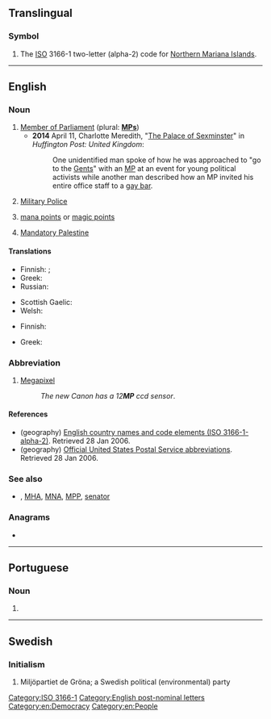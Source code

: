 {{also|mp|Mp|.mp|m.p.|M-p}}
==Translingual==

===Symbol===
{{head|mul|symbol}}

# The [[ISO]] 3166-1 two-letter (alpha-2) code for [[Northern Mariana Islands]].

[[Category:ISO 3166-1]]

----

==English==
{{wikipedia}}

===Noun===
{{en-noun|~}}

# [[Member of Parliament]] (plural: '''[[MPs]]''')
#* '''2014''' April 11, Charlotte Meredith, "[http://www.huffingtonpost.co.uk/2014/04/11/sexual-harassment-parliament-_n_5130551.html The Palace of Sexminster]" in ''Huffington Post: United Kingdom'':
#*: One unidentified man spoke of how he was approached to "go to the [[gents|Gents]]" with an [[MP]] at an event for young political activists while another man described how an MP invited his entire office staff to a [[gay bar]].
# {{lb|en|military}} [[military police|Military Police]]
# {{lb|en|fantasy|_|RPG|fantasy|_|board games|fantasy|_|video games}} [[mana points]] or [[magic points]]
# {{lb|en|geography}} [[Mandatory Palestine]]

====Translations====
{{trans-top|Member of Parliament}}
* Finnish: {{t|fi|kans.ed.}} {{q|nat'l parliament}}; {{t+|fi|MEP}} {{q|Eur. Parliament}}
* Greek: {{t+|el|βουλευτής|m|f|sc=Grek}}
* Russian: {{t+|ru|нарде́п|m}} {{qualifier|people's deputy in Russia}}
{{trans-mid}}
* Scottish Gaelic: {{t|gd|BP}}
* Welsh: {{t|cy|AS}}
{{trans-bottom}}

{{trans-top|Military Police}}
* Finnish: {{t+|fi|SP}}
{{trans-mid}}
* Greek: {{t|el|ΣΝ|sc=Grek}}
{{trans-bottom}}

===Abbreviation===
{{rfc-header|Abbreviation}}
{{head|en|abbreviation}}

# [[megapixel|Megapixel]]
#: ''The new Canon has a 12'''MP''' ccd sensor''.

====References====
* (geography) [http://www.iso.ch/iso/en/prods-services/iso3166ma/02iso-3166-code-lists/list-en1.html English country names and code elements (ISO 3166-1-alpha-2)]. Retrieved 28 Jan 2006.
* (geography) [http://www.usps.com/ncsc/lookups/abbreviations.html Official United States Postal Service abbreviations]. Retrieved 28 Jan 2006.

===See also===
* {{sense|parliament}} {{l|en|MLA}}, [[MHA]], [[MNA]], [[MPP]], [[senator]]

===Anagrams===
* {{anagrams|en|P.M.|PM|p.m.|pm}}

[[Category:English post-nominal letters]]
[[Category:en:Democracy]]
[[Category:en:People]]

----

==Portuguese==

===Noun===
{{pt-noun|f|s}}

# {{initialism of|medida provisória|lang=pt}}

----

==Swedish==

===Initialism===
{{rfc-header|Initialism}}
{{head|sv|initialism}}

# Miljöpartiet de Gröna; a Swedish political (environmental) party